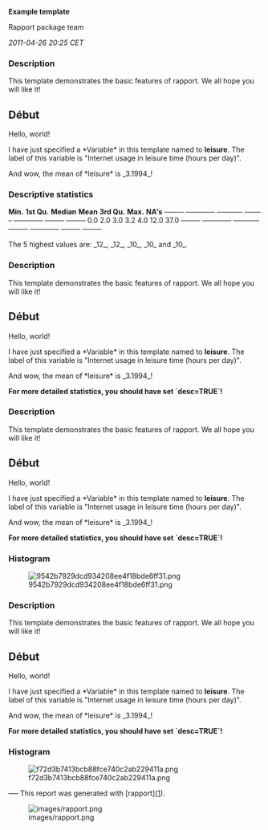 '''Example template'''

Rapport package team

''2011-04-26 20:25 CET''


=== Description ===

This template demonstrates the basic features of rapport. We all hope you will like it! 

== Début ==

Hello, world! 

I have just specified a *Variable* in this template named to '''leisure'''. The label of this variable is "Internet usage in leisure time (hours per day)". 

And wow, the mean of *leisure* is _3.1994_! 

=== Descriptive statistics ===

'''Min.'''   '''1st Qu.'''   '''Median'''   '''Mean'''   '''3rd Qu.'''   '''Max.'''   '''NA's'''  
<s>------</s> <s>---------</s> <s>--------</s> <s>------</s> <s>---------</s> <s>------</s> <s>------</s>
0.0        2.0           3.0          3.2        4.0           12.0       37.0      
<s>------</s> <s>---------</s> <s>--------</s> <s>------</s> <s>---------</s> <s>------</s> <s>------</s>

The 5 highest values are: _12_, _12_, _10_, _10_ and _10_. 

=== Description ===

This template demonstrates the basic features of rapport. We all hope you will like it! 

== Début ==

Hello, world! 

I have just specified a *Variable* in this template named to '''leisure'''. The label of this variable is "Internet usage in leisure time (hours per day)". 

And wow, the mean of *leisure* is _3.1994_! 

'''For more detailed statistics, you should have set `desc=TRUE`!''' 

=== Description ===

This template demonstrates the basic features of rapport. We all hope you will like it! 

== Début ==

Hello, world! 

I have just specified a *Variable* in this template named to '''leisure'''. The label of this variable is "Internet usage in leisure time (hours per day)". 

And wow, the mean of *leisure* is _3.1994_! 

'''For more detailed statistics, you should have set `desc=TRUE`!''' 

=== Histogram ===

[[Image:9542b7929dcd934208ee4f18bde6ff31.png|center]]

=== Description ===

This template demonstrates the basic features of rapport. We all hope you will like it! 

== Début ==

Hello, world! 

I have just specified a *Variable* in this template named to '''leisure'''. The label of this variable is "Internet usage in leisure time (hours per day)". 

And wow, the mean of *leisure* is _3.1994_! 

'''For more detailed statistics, you should have set `desc=TRUE`!''' 

=== Histogram ===

[[Image:f72d3b7413bcb88fce740c2ab229411a.png|center]]

<s>---</s>
This report was generated with [rapport]([http://rapport-package.info/]). 

[[Image:images/rapport.png|center]]

<!-- wiki code generated by txt2tags 2.6 (http://txt2tags.org) -->
<!-- cmdline: txt2tags -\-encoding=UTF-8 -t wiki -o demo/example.wiki demo/example.txt -->
